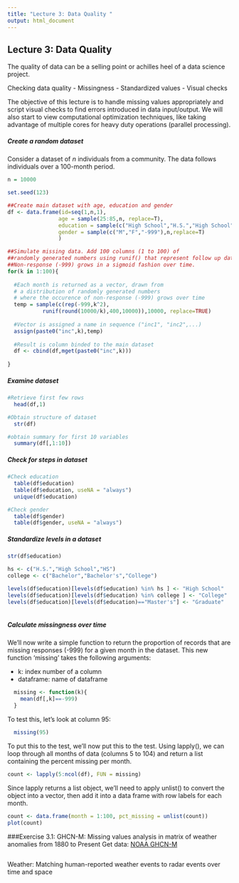 ```yaml
---
title: "Lecture 3: Data Quality "
output: html_document
---
```


## Lecture 3: Data Quality

The quality of data can be a selling point or achilles heel of a data science project.

Checking data quality
- Missingness
- Standardized values
- Visual checks

The objective of this lecture is to handle missing values appropriately and script visual checks to find errors introduced in data input/output. We will also start to view computational optimization techniques, like taking advantage of multiple cores for heavy duty operations (parallel processing).

##### Create a random dataset
Consider a dataset of *n* individuals from a  community. The data follows individuals over a 100-month period. 
```r

n = 10000

set.seed(123)

##Create main dataset with age, education and gender
df <- data.frame(id=seq(1,n,1), 
                age = sample(25:85,n, replace=T), 
                education = sample(c("High School","H.S.","High School","High School","HS","College","Bachelor","Bachelor's","Master's",NA),n,replace=T),
                gender = sample(c("M","F","-999"),n,replace=T)
                )

##Simulate missing data. Add 100 columns (1 to 100) of 
##randomly generated numbers using runif() that represent follow up data collection
##Non-response (-999) grows in a sigmoid fashion over time.
for(k in 1:100){
  
  #Each month is returned as a vector, drawn from 
  # a distribution of randomly generated numbers
  # where the occurence of non-response (-999) grows over time
  temp = sample(c(rep(-999,k^2),
           runif(round(10000/k),400,10000)),10000, replace=TRUE)
  
  #Vector is assigned a name in sequence ("inc1", "inc2",...)
  assign(paste0("inc",k),temp)
  
  #Result is column binded to the main dataset
  df <- cbind(df,mget(paste0("inc",k)))
  
}


```

##### Examine dataset
```r
#Retrieve first few rows
  head(df,1)

#Obtain structure of dataset
  str(df)

#obtain summary for first 10 variables
  summary(df[,1:10]) 

```


##### Check for steps in dataset
```r
#Check education
  table(df$education)
  table(df$education, useNA = "always")
  unique(df$education)

#Check gender
  table(df$gender)
  table(df$gender, useNA = "always")
```


##### Standardize levels in a dataset
```r

str(df$education)

hs <- c("H.S.","High School","HS")
college <- c("Bachelor","Bachelor's","College")

levels(df$education)[levels(df$education) %in% hs ] <- "High School"
levels(df$education)[levels(df$education) %in% college ] <- "College"
levels(df$education)[levels(df$education)=="Master's"] <- "Graduate"
 
```


##### Calculate missingness over time

We'll now write a simple function to return the proportion of records that are missing responses (-999) for a given month in the dataset. This new function 'missing' takes the following arguments:

- k: index number of a column
- dataframe: name of dataframe

```r
  missing <- function(k){
    mean(df[,k]==-999)
  }
```

To test this, let's look at column 95:

```r
  missing(95)
```

To put this to the test, we'll now put this to the test. Using lapply(), we can loop through all months of data (columns 5 to 104) and return a list containing the percent missing per month. 

```r
count <- lapply(5:ncol(df), FUN = missing)

```

Since lapply returns a list object, we'll need to apply unlist() to convert the object into a vector, then add it into a data frame with row labels for each month.

```r
count <- data.frame(month = 1:100, pct_missing = unlist(count))
plot(count)
```


###Exercise 3.1: 
GHCN-M: Missing values analysis in matrix of weather anomalies from 1880 to Present
Get data: [NOAA GHCN-M](https://www.kaggle.com/noaa/global-historical-climatology-network)

```r

```

Weather: Matching human-reported weather events to radar events over time and space

